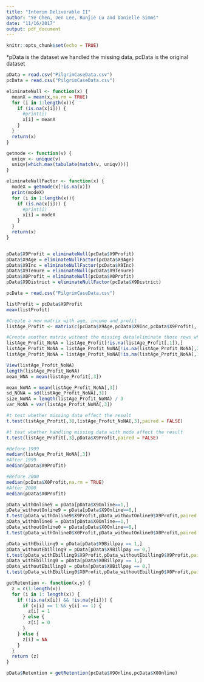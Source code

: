 ```yaml
---
title: "Interim Deliverable II"
author: "Ye Chen, Jen Lee, Runjie Lu and Danielle Simms"
date: "11/16/2017"
output: pdf_document
---
```


```r
knitr::opts_chunk$set(echo = TRUE)
```
*pData is the dataset we handled the missing data, pcData is the original dataset
```r
pData = read.csv("PilgrimCaseData.csv")
pcData = read.csv("PilgrimCaseData.csv")
```

```r
eliminateNull <- function(x) { 
  meanX = mean(x,na.rm = TRUE)
  for (i in 1:length(x)){
    if (is.na(x[i])) {
      #print(i)
      x[i] = meanX
    }
  }
  return(x)
}

getmode <- function(v) {
  uniqv <- unique(v)
  uniqv[which.max(tabulate(match(v, uniqv)))]
}

eliminateNullFactor <- function(x) { 
  modeX = getmode(x[!is.na(x)])
  print(modeX)
  for (i in 1:length(x)){
    if (is.na(x[i])) {
      #print(i)
      x[i] = modeX
    }
  }
  return(x)
}


pData$X9Profit = eliminateNull(pcData$X9Profit)
pData$X9Age = eliminateNullFactor(pcData$X9Age)
pData$X9Inc = eliminateNullFactor(pcData$X9Inc)
pData$X9Tenure = eliminateNull(pcData$X9Tenure)
pData$X0Profit = eliminateNull(pcData$X0Profit)
pData$X9District = eliminateNullFactor(pcData$X9District)
```

```r
pcData = read.csv("PilgrimCaseData.csv")

listProfit = pcData$X9Profit
mean(listProfit)

#Create a new matrix with age, income and profit
listAge_Profit <- matrix(c(pcData$X9Age,pcData$X9Inc,pcData$X9Profit), ncol = 3)

#Create another matrix without the missing data(eliminate those rows which have missing data)
listAge_Profit_NoNA = listAge_Profit[!is.na(listAge_Profit[,1]),]
listAge_Profit_NoNA = listAge_Profit_NoNA[!is.na(listAge_Profit_NoNA[,2]),]
listAge_Profit_NoNA = listAge_Profit_NoNA[!is.na(listAge_Profit_NoNA[,1]),]

View(listAge_Profit_NoNA)
length(listAge_Profit_NoNA)
mean_WNA = mean(listAge_Profit[,3])

mean_NoNA = mean(listAge_Profit_NoNA[,3])
sd_NONA = sd(listAge_Profit_NoNA[,3])
size_NoNA = length(listAge_Profit_NoNA) / 3
var_NoNA = var(listAge_Profit_NoNA[,3])

#t test whether missing data effect the result
t.test(listAge_Profit[,3],listAge_Profit_NoNA[,3],paired = FALSE)

#t test whether handling missing data with mode affect the result
t.test(listAge_Profit[,3],pData$X9Profit,paired = FALSE)

#Before 1999
median(listAge_Profit_NoNA[,3])
#After 1999
median(pData$X9Profit)

#Before 2000
median(pcData$X0Profit,na.rm = TRUE)
#After 2000
median(pData$X0Profit)
```

```r
pData_withOnline9 = pData[pData$X9Online==1,]
pData_withoutOnline9 = pData[pData$X9Online==0,]
t.test(pData_withOnline9$X9Profit,pData_withoutOnline9$X9Profit,paired = FALSE)
pData_withOnline0 = pData[pData$X0Online==1,]
pData_withoutOnline0 = pData[pData$X0Online==0,]
t.test(pData_withOnline0$X0Profit,pData_withoutOnline0$X0Profit,paired = FALSE)

pData_withEbilling9 = pData[pData$X9Billpay == 1,]
pData_withoutEbilling9 = pData[pData$X9Billpay == 0,]
t.test(pData_withEbilling9$X9Profit,pData_withoutEbilling9$X9Profit,paired = FALSE)
pData_withEbilling0 = pData[pData$X0Billpay == 1,]
pData_withoutEbilling0 = pData[pData$X0Billpay == 0,]
t.test(pData_withEbilling0$X0Profit,pData_withoutEbilling0$X0Profit,paired = FALSE)
```

```r
getRetention <- function(x,y) {
  z = c(1:length(x))
  for (i in 1: length(x)) {
    if (!is.na(x[i]) && !is.na(y[i])) {
      if (x[i] == 1 && y[i] == 1) {
        z[i] = 1
      } else {
        z[i] = 0
      }
    } else {
      z[i] = NA
    }
  }
  return (z)
}

pData$Retention = getRetention(pcData$X9Online,pcData$X0Online)
```

